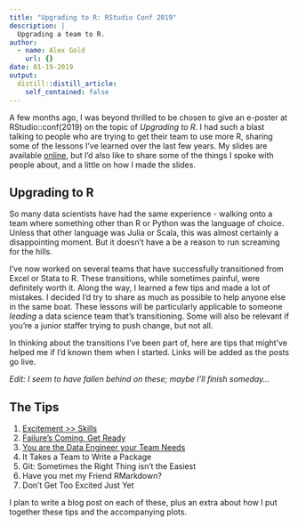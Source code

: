 ```yaml
---
title: "Upgrading to R: RStudio Conf 2019"
description: |
  Upgrading a team to R.
author:
  - name: Alex Gold
    url: {}
date: 01-19-2019
output:
  distill::distill_article:
    self_contained: false
---
```


A few months ago, I was beyond thrilled to be chosen to give an e-poster at RStudio::conf(2019) on the topic of *Upgrading to R*. I had such a blast talking to people who are trying to get their team to use more R, sharing some of the lessons I've learned over the last few years. My slides are available [online](https://akgold.github.io/rsconf2019/), but I'd also like to share some of the things I spoke with people about, and a little on how I made the slides.

## Upgrading to R
So many data scientists have had the same experience - walking onto a team where something other than R or Python was the language of choice. Unless that other language was Julia or Scala, this was almost certainly a disappointing moment. But it doesn't have a be a reason to run screaming for the hills.

I've now worked on several teams that have successfully transitioned from Excel or Stata to R. These transitions, while sometimes painful, were definitely worth it. Along the way, I learned a few tips and made a lot of mistakes. I decided I'd try to share as much as possible to help anyone else in the same boat. These lessons will be particularly applicable to someone *leading* a data science team that's transitioning. Some will also be relevant if you're a junior staffer trying to push change, but not all. 

In thinking about the transitions I've been part of, here are tips that might've helped me if I'd known them when I started. Links will be added as the posts go live.

_Edit: I seem to have fallen behind on these; maybe I'll finish someday..._

## The Tips

1. [Excitement >> Skills](/2019/01/19/upgrading-to-r-1-excitement-skills/)
2. [Failure's Coming, Get Ready](/2019/01/23/upgrading-to-r-2-failure-s-coming-get-ready/)
3. [You are the Data Engineer your Team Needs](/2019/02/20/upgrading-to-r-3-be-the-data-engineer-they-need/)
4. It Takes a Team to Write a Package
5. Git: Sometimes the Right Thing isn't the Easiest
6. Have you met my Friend RMarkdown?
7. Don't Get Too Excited Just Yet

I plan to write a blog post on each of these, plus an extra about how I put together these tips and the accompanying plots. 

